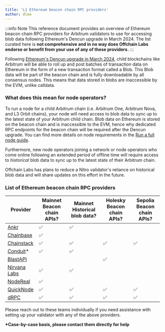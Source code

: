 ```yaml
---
title: 'L1 Ethereum beacon chain RPC providers'
author: dlee
---
```


:::info Note
This reference document provides an overview of Ethereum beacon chain RPC providers for Arbitrum validators to use for accessing blob data following Ethereum's Dencun upgrade in March 2024. The list curated here is **not comprehensive and in no way does Offchain Labs endorse or benefit from your use of any of these providers.**
:::

Following [Ethereum's Dencun upgrade in March 2024](https://eips.ethereum.org/EIPS/eip-7569), child blockchains like Arbitrum will be able to roll up and post batches of transaction data on Ethereum in the form of a new transaction format called a Blob. This Blob data will be part of the beacon chain and is fully downloadable by all consensus nodes. This means that data stored in blobs are inaccessible by the EVM, unlike calldata.

### What does this mean for node operators?

To run a node for a child Arbitrum chain (i.e. Arbitrum One, Arbitrum Nova, and L3 Orbit chains), your node will need access to blob data to sync up to the latest state of your Arbitrum child chain. Blob data on Ethereum is stored on the beacon chain and is inaccessible to the EVM, hence why dedicated RPC endpoints for the beacon chain will be required after the Dencun upgrade. You can find more details on node requirements in the [Run a full node guide](/run-arbitrum-node/03-run-full-node.mdx).

Furthermore, new node operators joining a network or node operators who come online following an extended period of offline time will require access to _historical_ blob data to sync up to the latest state of their Arbitrum chain.

Offchain Labs has plans to reduce a Nitro validator's reliance on historical blob data and will share updates on this effort in the future.

### List of Ethereum beacon chain RPC providers

| Provider                                                                    | Mainnet Beacon chain APIs? | Mainnet Historical blob data? | Holesky Beacon chain APIs? | Sepolia Beacon chain APIs? |
| --------------------------------------------------------------------------- | -------------------------- | ----------------------------- | -------------------------- | -------------------------- |
| [Ankr](https://www.ankr.com/docs/rpc-service/chains/chains-api/eth-beacon/) | ✅                         | ✅                            |                            |                            |
| [Chainbase](https://chainbase.com/)                                         | ✅                         |                               |                            |                            |
| [Chainstack](https://docs.chainstack.com/reference/beacon-chain)            | ✅                         | ✅                            | ✅                         | ✅                         |
| [Conduit](https://conduit.xyz/)\*                                           | ✅                         | ✅                            |                            |                            |
| [BlastAPI](https://blastapi.io/public-api/ethereum)                         |                            |                               | ✅                         |                            |
| [Nirvana Labs](https://nirvanalabs.io)                                      | ✅                         | ✅                            |                            |                            |
| [NodeReal](https://nodereal.io/)                                            | ✅                         |                               |                            |                            |
| [QuickNode](https://www.quicknode.com/docs/ethereum)                        | ✅                         | ✅                            | ✅                         | ✅                         |
| [dRPC](https://drpc.org/chainlist/eth-beacon-chain)                         | ✅                         | ✅                            | ✅                         | ✅                         |

Please reach out to these teams individually if you need assistance with setting up your validator with any of the above providers.

**\*Case-by-case basis, please contact them directly for help**
